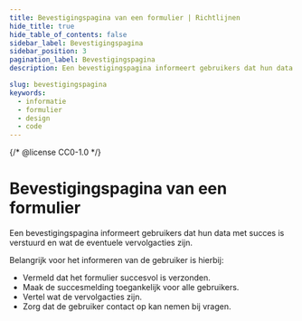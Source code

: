 ```yaml
---
title: Bevestigingspagina van een formulier | Richtlijnen
hide_title: true
hide_table_of_contents: false
sidebar_label: Bevestigingspagina
sidebar_position: 3
pagination_label: Bevestigingspagina
description: Een bevestigingspagina informeert gebruikers dat hun data met succes is verstuurd en wat de eventuele vervolgacties zijn.

slug: bevestigingspagina
keywords:
  - informatie
  - formulier
  - design
  - code
---
```


{/* @license CC0-1.0 */}


# Bevestigingspagina van een formulier

Een bevestigingspagina informeert gebruikers dat hun data met succes is verstuurd en wat de eventuele vervolgacties zijn.

Belangrijk voor het informeren van de gebruiker is hierbij:

- Vermeld dat het formulier succesvol is verzonden.
- Maak de succesmelding toegankelijk voor alle gebruikers.
- Vertel wat de vervolgacties zijn.
- Zorg dat de gebruiker contact op kan nemen bij vragen.

<ConfirmationSuccess />

<ConfirmationAccessibility />

<ConfirmationNextSteps />
<ConfirmationNextStepsCode />

<ConfirmationContact />

<FormFooterInfo />
